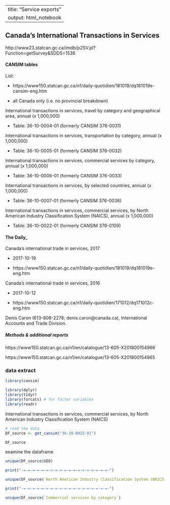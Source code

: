 <!--
Copyright 2019 Province of British Columbia

Licensed under the Apache License, Version 2.0 (the "License");
you may not use this file except in compliance with the License.
You may obtain a copy of the License at

http://www.apache.org/licenses/LICENSE-2.0

Unless required by applicable law or agreed to in writing, software distributed under the License is distributed on an "AS IS" BASIS,
WITHOUT WARRANTIES OR CONDITIONS OF ANY KIND, either express or implied.
See the License for the specific language governing permissions and limitations under the License.
-->



---
title: "Service exports"
output: html_notebook
---

## Canada's International Transactions in Services

http://www23.statcan.gc.ca/imdb/p2SV.pl?Function=getSurvey&SDDS=1536


#### CANSIM tables

List:

* https://www150.statcan.gc.ca/n1/daily-quotidien/181019/dq181019e-cansim-eng.htm 

* all Canada only (i.e. no provincial breakdown)

International transactions in services, travel by category and geographical area, annual (x 1,000,000)

* Table: 36-10-0004-01 (formerly CANSIM  376-0031)

International transactions in services, transportation by category, annual (x 1,000,000)

* Table: 36-10-0005-01 (formerly CANSIM  376-0032)

International transactions in services, commercial services by category, annual (x 1,000,000)

* Table: 36-10-0006-01 (formerly CANSIM  376-0033)

International transactions in services, by selected countries, annual (x 1,000,000)

* Table: 36-10-0007-01 (formerly CANSIM  376-0036)

International transactions in services, commercial services, by North American Industry Classification System (NAICS), annual (x 1,000,000)

* Table: 36-10-0022-01 (formerly CANSIM  376-0109) 




#### The Daily_

Canada's international trade in services, 2017

* 2017-10-19

* https://www150.statcan.gc.ca/n1/daily-quotidien/181019/dq181019e-eng.htm 


Canada's international trade in services, 2016

* 2017-10-12

* https://www150.statcan.gc.ca/n1/daily-quotidien/171012/dq171012c-eng.htm


Denis Caron (613-808-2278; denis.caron@canada.ca), International Accounts and Trade Division.


##### Methods & additional reports

https://www150.statcan.gc.ca/n1/en/catalogue/13-605-X201800154966

https://www150.statcan.gc.ca/n1/en/catalogue/13-605-X201800154965 




### data extract


```r

library(cansim)

library(dplyr)
library(tidyr)
library(forcats) # for factor variables
library(readr)

```

International transactions in services, commercial services, by North American Industry Classification System (NAICS)

```r

# read the data 
DF_source <- get_cansim("36-10-0022-01")

DF_source

```


examine the dataframe

```r

unique(DF_source$GEO)

print("-=-=-=-=-=-=-=-=-=-=-=-=-=-=-=-=-=-=-=-")

unique(DF_source$`North American Industry Classification System (NAICS)`)

print("-=-=-=-=-=-=-=-=-=-=-=-=-=-=-=-=-=-=-=-")

unique(DF_source$`Commercial services by category`)



```

